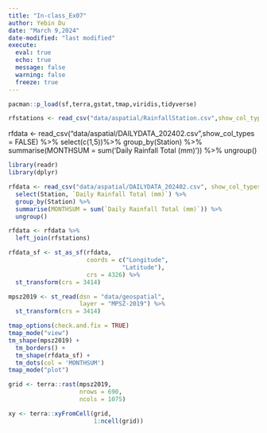 ```yaml
---
title: "In-class_Ex07"
author: Yebin Du
date: "March 9,2024"
date-modified: "last modified"
execute: 
  eval: true
  echo: true
  message: false
  warning: false
  freeze: true
---
```


```r
pacman::p_load(sf,terra,gstat,tmap,viridis,tidyverse)

```

```r
rfstations <- read_csv("data/aspatial/RainfallStation.csv",show_col_types = FALSE)

```


rfdata <- read_csv("data/aspatial/DAILYDATA_202402.csv",show_col_types = FALSE) %>%
  select(c(1,5))%>%
  group_by(Station) %>%
  summarise(MONTHSUM = sum('Daily Rainfall Total (mm)')) %>%
  ungroup()


```r
library(readr)
library(dplyr)

rfdata <- read_csv("data/aspatial/DAILYDATA_202402.csv", show_col_types = FALSE) %>%
  select(Station, `Daily Rainfall Total (mm)`) %>%
  group_by(Station) %>%
  summarise(MONTHSUM = sum(`Daily Rainfall Total (mm)`)) %>%
  ungroup()

```


```r
rfdata <- rfdata %>%
  left_join(rfstations)
```


```r
rfdata_sf <- st_as_sf(rfdata,
                      coords = c("Longitude",
                                "Latitude"),
                      crs = 4326) %>%
  st_transform(crs = 3414)
```

```r
mpsz2019 <- st_read(dsn = "data/geospatial",
                    layer = "MPSZ-2019") %>%
  st_transform(crs = 3414)
```

```r
tmap_options(check.and.fix = TRUE)
tmap_mode("view")
tm_shape(mpsz2019) +
  tm_borders() +
  tm_shape(rfdata_sf) +
  tm_dots(col = 'MONTHSUM')
tmap_mode("plot")
```


```r
grid <- terra::rast(mpsz2019,
                    nrows = 690,
                    ncols = 1075)

xy <- terra::xyFromCell(grid,
                        1:ncell(grid))
```






